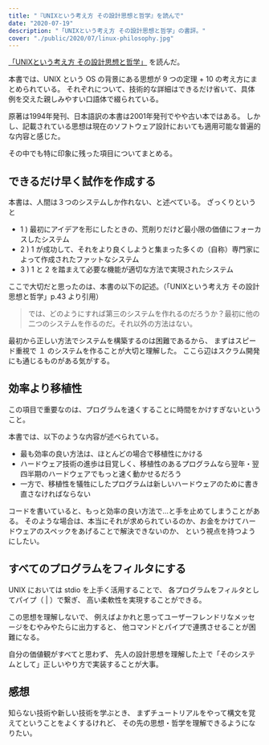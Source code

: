 ```yaml
---
title: "『UNIXという考え方 その設計思想と哲学』を読んで"
date: "2020-07-19"
description: "「UNIXという考え方 その設計思想と哲学」の書評。"
cover: "./public/2020/07/linux-philosophy.jpg"
---
```


[「UNIXという考え方 その設計思想と哲学」](https://www.ohmsha.co.jp/book/9784274064067/) を読んだ。

本書では、UNIX という OS の背景にある思想が 9 つの定理 + 10 の考え方にまとめられている。
それぞれについて、技術的な詳細はできるだけ省いて、具体例を交えた親しみやすい口語体で綴られている。

原著は1994年発刊、日本語訳の本書は2001年発刊でやや古い本ではある。
しかし、記載されている思想は現在のソフトウェア設計においても適用可能な普遍的な内容と感じた。

その中でも特に印象に残った項目についてまとめる。

## できるだけ早く試作を作成する

本書は、人間は３つのシステムしか作れない、と述べている。
ざっくりというと

- 1 ) 最初にアイデアを形にしたときの、荒削りだけど最小限の価値にフォーカスしたシステム
- 2 ) 1 が成功して、それをより良くしようと集まった多くの（自称）専門家によって作成されたファットなシステム
- 3 ) 1 と 2 を踏まえて必要な機能が適切な方法で実現されたシステム

ここで大切だと思ったのは、本書の以下の記述。（「UNIXという考え方 その設計思想と哲学」p.43 より引用）

> では、どのようにすれば第三のシステムを作れるのだろうか？最初に他の二つのシステムを作るのだ。それ以外の方法はない。

最初から正しい方法でシステムを構築するのは困難であるから、
まずはスピード重視で １ のシステムを作ることが大切と理解した。
ここら辺はスクラム開発にも通じるものがある気がする。


## 効率より移植性

この項目で重要なのは、プログラムを速くすることに時間をかけすぎないということ。

本書では、以下のような内容が述べられている。

- 最も効率の良い方法は、ほとんどの場合で移植性にかける
- ハードウェア技術の進歩は目覚しく、移植性のあるプログラムなら翌年・翌四半期のハードウェアでもっと速く動かせるだろう
- 一方で、移植性を犠牲にしたプログラムは新しいハードウェアのために書き直さなければならない

コードを書いていると、もっと効率の良い方法で...と手を止めてしまうことがある。
そのような場合は、本当にそれが求められているのか、お金をかけてハードウェアのスペックをあげることで解決できないのか、
という視点を持つようにしたい。


## すべてのプログラムをフィルタにする

UNIX においては stdio を上手く活用することで、
各プログラムをフィルタとしてパイプ（ | ）で繋ぎ、
高い柔軟性を実現することができる。

この思想を理解しないで、
例えばよかれと思ってユーザーフレンドリなメッセージをむやみやたらに出力すると、
他コマンドとパイプで連携させることが困難になる。

自分の価値観がすべてと思わず、
先人の設計思想を理解した上で「そのシステムとして」正しいやり方で実装することが大事。


## 感想

知らない技術や新しい技術を学ぶとき、
まずチュートリアルをやって構文を覚えてということをよくするけれど、
その先の思想・哲学を理解できるようになりたい。
